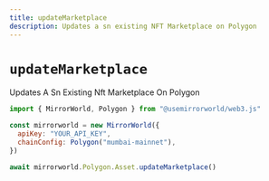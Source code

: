 ```yaml
---
title: updateMarketplace
description: Updates a sn existing NFT Marketplace on Polygon
---
```


# `updateMarketplace`

Updates A Sn Existing Nft Marketplace On Polygon

```js
import { MirrorWorld, Polygon } from "@usemirrorworld/web3.js"

const mirrorworld = new MirrorWorld({
  apiKey: "YOUR_API_KEY",
  chainConfig: Polygon("mumbai-mainnet"),
})

await mirrorworld.Polygon.Asset.updateMarketplace()
```
